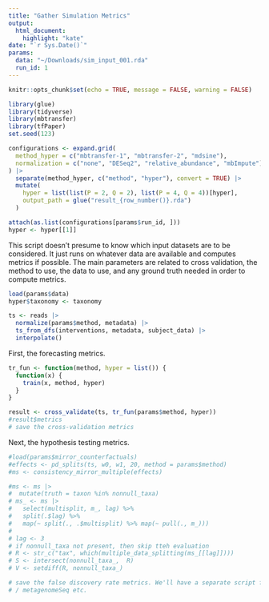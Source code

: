 ```yaml
---
title: "Gather Simulation Metrics"
output: 
  html_document:
    highlight: "kate"
date: "`r Sys.Date()`"
params:
  data: "~/Downloads/sim_input_001.rda"
  run_id: 1
---
```


```r
knitr::opts_chunk$set(echo = TRUE, message = FALSE, warning = FALSE)
```

```r
library(glue)
library(tidyverse)
library(mbtransfer)
library(tfPaper)
set.seed(123)
```

```r
configurations <- expand.grid(
  method_hyper = c("mbtransfer-1", "mbtransfer-2", "mdsine"),
  normalization = c("none", "DESeq2", "relative_abundance", "mbImpute")
) |>
  separate(method_hyper, c("method", "hyper"), convert = TRUE) |>
  mutate(
    hyper = list(list(P = 2, Q = 2), list(P = 4, Q = 4))[hyper],
    output_path = glue("result_{row_number()}.rda")
  )

attach(as.list(configurations[params$run_id, ]))
hyper <- hyper[[1]]
```

This script doesn't presume to know which input datasets are to be considered.
It just runs on whatever data are available and computes metrics if possible.
The main parameters are related to cross validation, the method to use, the data
to use, and any ground truth needed in order to compute metrics.

```r
load(params$data)
hyper$taxonomy <- taxonomy

ts <- reads |>
  normalize(params$method, metadata) |>
  ts_from_dfs(interventions, metadata, subject_data) |>
  interpolate()
```

First, the forecasting metrics.

```r
tr_fun <- function(method, hyper = list()) {
  function(x) {
    train(x, method, hyper)
  }
}

result <- cross_validate(ts, tr_fun(params$method, hyper))
#result$metrics
# save the cross-validation metrics
```

Next, the hypothesis testing metrics.

```r
#load(params$mirror_counterfactuals)
#effects <- pd_splits(ts, w0, w1, 20, method = params$method)
#ms <- consistency_mirror_multiple(effects)
```

```r
#ms <- ms |>
#  mutate(truth = taxon %in% nonnull_taxa)
# ms_ <- ms |>
#   select(multisplit, m_, lag) %>% 
#   split(.$lag) %>%
#   map(~ split(., .$multisplit) %>% map(~ pull(., m_)))
# 
# lag <- 3
# if nonnull_taxa not present, then skip tteh evaluation
# R <- str_c("tax", which(multiple_data_splitting(ms_[[lag]])))
# S <- intersect(nonnull_taxa_,  R)
# V <- setdiff(R, nonnull_taxa_)

# save the false discovery rate metrics. We'll have a separate script for DESeq2
# / metagenomeSeq etc.
```

